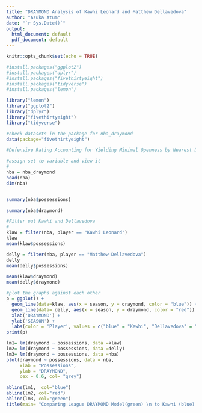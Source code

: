 ```yaml
---
title: "DRAYMOND Analysis of Kawhi Leonard and Matthew Dellavedova"
author: "Azuka Atum"
date: "`r Sys.Date()`"
output:
  html_document: default
  pdf_document: default
---
```


```r
knitr::opts_chunk$set(echo = TRUE)
```


```r
#install.packages("ggplot2")
#install.packages("dplyr")
#install.packages("fivethirtyeight")
#install.packages("tidyverse")
#install.packages("lemon")

library("lemon")
library("ggplot2")
library("dplyr")
library("fivethirtyeight")
library("tidyverse")

#check datasets in the package for nba_draymond
data(package="fivethirtyeight")

#Defensive Rating Accounting for Yielding Minimal Openness by Nearest Defender
```

```r
#assign set to variable and view it
#
nba = nba_draymond
head(nba)
dim(nba)


summary(nba$possessions)

summary(nba$draymond)

```


```r

#Filter out Kawhi and Dellavedova
# 
klaw = filter(nba, player == "Kawhi Leonard")
klaw
mean(klaw$possessions)

delly = filter(nba, player == "Matthew Dellavedova") 
delly
mean(delly$possessions)

mean(klaw$draymond)
mean(delly$draymond)

#plot the graphs against each other
p = ggplot() + 
  geom_line(data=klaw, aes(x = season, y = draymond, color = "blue")) + 
  geom_line(data= delly, aes(x = season, y = draymond, color = "red")) + 
  xlab('DRAYMOND') + 
  ylab('SEASON') + 
  labs(color = 'Player', values = c("blue" = "Kawhi", "Dellavedova" = "red")) + ggtitle( "Comparing League DRAYMOND scores (green): \n Kawhi (blue) and Dellavedova (red)")
print(p)

```



```r

lm1= lm(draymond ~ possessions, data =klaw)
lm2= lm(draymond ~ possessions, data =delly)
lm3= lm(draymond ~ possessions, data =nba)
plot(draymond ~ possessions, data = nba, 
     xlab = "Possessions", 
     ylab = "DRAYMOND",
     cex = 0.6, col= "grey") 

abline(lm1,  col="blue") 
abline(lm2, col="red")
abline(lm3, col="green")
title(main= "Comparing League DRAYMOND Model(green) \n to Kawhi (blue) and Dellavedova (red)")




```
